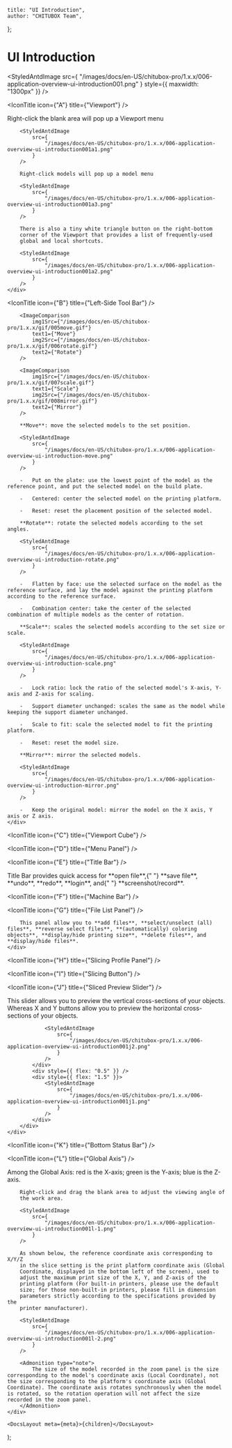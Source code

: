 
	title: "UI Introduction",
	author: "CHITUBOX Team",
};

# UI Introduction

<StyledAntdImage
	src={
		"/images/docs/en-US/chitubox-pro/1.x.x/006-application-overview-ui-introduction001.png"
	}
	style={{ maxwidth: "1300px" }}
/>

<IconTitle icon={"A"} title={"Viewport"} />

<div style={{ display: "flex" }}>
	<div style={{flex: "0 0 4rem"}}></div>
	<div>
		Right-click the blank area will pop up a Viewport menu

		<StyledAntdImage
			src={
				"/images/docs/en-US/chitubox-pro/1.x.x/006-application-overview-ui-introduction001a1.png"
			}
		/>

		Right-click models will pop up a model menu

		<StyledAntdImage
			src={
				"/images/docs/en-US/chitubox-pro/1.x.x/006-application-overview-ui-introduction001a3.png"
			}
		/>

		There is also a tiny white triangle button on the right-bottom
		corner of the Viewport that provides a list of frequently-used
		global and local shortcuts.

		<StyledAntdImage
			src={
				"/images/docs/en-US/chitubox-pro/1.x.x/006-application-overview-ui-introduction001a2.png"
			}
		/>
	</div>
</div>

<IconTitle icon={"B"} title={"Left-Side Tool Bar"} />

<div style={{ display: "flex" }}>
	<div style={{flex: "0 0 4rem"}}></div>
	<div>
		<ImageContainer>
			<StyledAntdImage
				src={
					"/images/docs/en-US/chitubox-pro/1.x.x/006-application-overview-ui-introduction001b1.png"
				}
			/>
		</ImageContainer>

		<ImageComparison
			img1Src={"/images/docs/en-US/chitubox-pro/1.x.x/gif/005move.gif"}
			text1={"Move"}
			img2Src={"/images/docs/en-US/chitubox-pro/1.x.x/gif/006rotate.gif"}
			text2={"Rotate"}
		/>

		<ImageComparison
			img1Src={"/images/docs/en-US/chitubox-pro/1.x.x/gif/007scale.gif"}
			text1={"Scale"}
			img2Src={"/images/docs/en-US/chitubox-pro/1.x.x/gif/008mirror.gif"}
			text2={"Mirror"}
		/>

		**Move**: move the selected models to the set position.

		<StyledAntdImage
			src={
				"/images/docs/en-US/chitubox-pro/1.x.x/006-application-overview-ui-introduction-move.png"
			}
		/>

		-   Put on the plate: use the lowest point of the model as the reference point, and put the selected model on the build plate.

		-   Centered: center the selected model on the printing platform.

		-   Reset: reset the placement position of the selected model.

		**Rotate**: rotate the selected models according to the set angles.

		<StyledAntdImage
			src={
				"/images/docs/en-US/chitubox-pro/1.x.x/006-application-overview-ui-introduction-rotate.png"
			}
		/>

		-   Flatten by face: use the selected surface on the model as the reference surface, and lay the model against the printing platform according to the reference surface.

		-   Combination center: take the center of the selected combination of multiple models as the center of rotation.

		**Scale**: scales the selected models according to the set size or scale.

		<StyledAntdImage
			src={
				"/images/docs/en-US/chitubox-pro/1.x.x/006-application-overview-ui-introduction-scale.png"
			}
		/>

		-   Lock ratio: lock the ratio of the selected model's X-axis, Y-axis and Z-axis for scaling.

		-   Support diameter unchanged: scales the same as the model while keeping the support diameter unchanged.

		-   Scale to fit: scale the selected model to fit the printing platform.

		-   Reset: reset the model size.

		**Mirror**: mirror the selected models.

		<StyledAntdImage
			src={
				"/images/docs/en-US/chitubox-pro/1.x.x/006-application-overview-ui-introduction-mirror.png"
			}
		/>

		-   Keep the original model: mirror the model on the X axis, Y axis or Z axis.
	</div>
</div>

<IconTitle icon={"C"} title={"Viewport Cube"} />

<IconTitle icon={"D"} title={"Menu Panel"} />

<IconTitle icon={"E"} title={"Title Bar"} />

<div style={{ display: "flex" }}>
	<div style={{flex: "0 0 4rem"}}></div>
	<div>
		<p>
			Title Bar provides quick access for **open file**,{" "}
			**save file**, **undo**, **redo**, **login**, and{" "}
			**screenshot/record**.
		</p>
	</div>
</div>

<IconTitle icon={"F"} title={"Machine Bar"} />

<IconTitle icon={"G"} title={"File List Panel"} />

<div style={{ display: "flex" }}>
	<div style={{flex: "0 0 4rem"}}></div>
	<div>
		<StyledAntdImage
			src={
				"/images/docs/en-US/chitubox-pro/1.x.x/006-application-overview-ui-introduction001g1.png"
			}
		/>

		This panel allow you to **add files**, **select/unselect (all) files**, **reverse select files**, **(automatically) coloring objects**, **display/hide printing size**, **delete files**, and **display/hide files**.
	</div>
</div>

<IconTitle icon={"H"} title={"Slicing Profile Panel"} />

<IconTitle icon={"I"} title={"Slicing Button"} />

<IconTitle icon={"J"} title={"Sliced Preview Slider"} />

<div style={{ display: "flex" }}>
	<div style={{flex: "0 0 4rem"}}></div>
	<div>
		<div
			style={{
				width: "100%",
				overflow: "auto",
				display: "flex",
			}}
		>
			<div style={{ flex: "8" }}>
				This slider allows you to preview the vertical cross-sections of your objects. Whereas <span style={{ color: "red", fontWeight: "bold" }}>X</span> and <span style={{ color: "lightgreen", fontWeight: "bold" }}>Y</span> buttons allow you to preview the horizontal cross-sections of your objects.

				<StyledAntdImage
					src={
						"/images/docs/en-US/chitubox-pro/1.x.x/006-application-overview-ui-introduction001j2.png"
					}
				/>
			</div>
			<div style={{ flex: "0.5" }} />
			<div style={{ flex: "1.5" }}>
				<StyledAntdImage
					src={
						"/images/docs/en-US/chitubox-pro/1.x.x/006-application-overview-ui-introduction001j1.png"
					}
				/>
			</div>
		</div>
	</div>
</div>

<IconTitle icon={"K"} title={"Bottom Status Bar"} />

<IconTitle icon={"L"} title={"Global Axis"} />

<div style={{ display: "flex" }}>
	<div style={{flex: "0 0 4rem"}}></div>
	<div>
		Among the Global Axis: red is the X-axis; green is the Y-axis; blue
		is the Z-axis.
		
		Right-click and drag the blank area to adjust the viewing angle of
		the work area.

		<StyledAntdImage
			src={
				"/images/docs/en-US/chitubox-pro/1.x.x/006-application-overview-ui-introduction001l-1.png"
			}
		/>

		As shown below, the reference coordinate axis corresponding to X/Y/Z
		in the slice setting is the print platform coordinate axis (Global
		Coordinate, displayed in the bottom left of the screen), used to
		adjust the maximum print size of the X, Y, and Z-axis of the
		printing platform (For built-in printers, please use the default
		size; for those non-built-in printers, please fill in dimension
		parameters strictly according to the specifications provided by the
		printer manufacturer).

		<StyledAntdImage
			src={
				"/images/docs/en-US/chitubox-pro/1.x.x/006-application-overview-ui-introduction001l-2.png"
			}
		/>

		<Admonition type="note">
			The size of the model recorded in the zoom panel is the size corresponding to the model's coordinate axis (Local Coordinate), not the size corresponding to the platform's coordinate axis (Global Coordinate). The coordinate axis rotates synchronously when the model is rotated, so the rotation operation will not affect the size recorded in the zoom panel.
		</Admonition>
	</div>
</div>


	<DocsLayout meta={meta}>{children}</DocsLayout>
);
